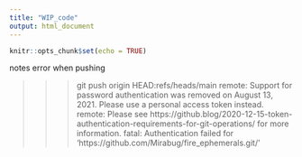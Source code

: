 ```yaml
---
title: "WIP_code"
output: html_document
---
```


```r
knitr::opts_chunk$set(echo = TRUE)
```

notes
error when pushing

>>> git push origin HEAD:refs/heads/main
remote: Support for password authentication was removed on August 13, 2021. Please use a personal access token instead.
remote: Please see https://github.blog/2020-12-15-token-authentication-requirements-for-git-operations/ for more information.
fatal: Authentication failed for 'https://github.com/Mirabug/fire_ephemerals.git/'
